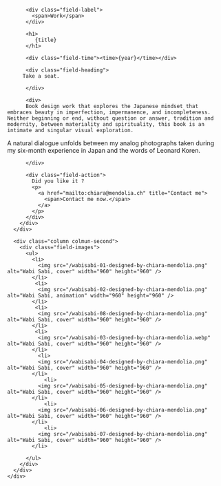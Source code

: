 

<Layout class="work" title={title}>
  <main class="region-content work">
    <div class="region">
      <div class="column column-first">
        <div class="field-body">

          <div class="field-label">
            <span>Work</span>
          </div>

          <h1>
             {title}
          </h1>

          <div class="field-time"><time>{year}</time></div>

          <div class="field-heading">
         Take a seat.

          </div>

          <div>
          Book design work that explores the Japanese mindset that embraces beauty in imperfection, impermanence, and incompleteness. Neither beginning or end, without question or answer, tradition and modernity, between materiality and spirituality, this book is an intimate and singular visual exploration.

A natural dialogue unfolds between my analog photographs taken during my six-month experience in Japan and the words of Leonard Koren.

          </div>

          <div class="field-action">
            Did you like it ?
            <p>
              <a href="mailto:chiara@mendolia.ch" title="Contact me">
                <span>Contact me now.</span>
              </a>
            </p>
          </div>
        </div>
      </div>

      <div class="column colmun-second">
        <div class="field-images">
          <ul>
            <li>
              <img src="/wabisabi-01-designed-by-chiara-mendolia.png" alt="Wabi Sabi, cover" width="960" height="960" />
            </li>
             <li>
              <img src="/wabisabi-02-designed-by-chiara-mendolia.png" alt="Wabi Sabi, animation" width="960" height="960" />
            </li>
             <li>
              <img src="/wabisabi-08-designed-by-chiara-mendolia.png" alt="Wabi Sabi, cover" width="960" height="960" />
            </li>
             <li>
              <img src="/wabisabi-03-designed-by-chiara-mendolia.webp" alt="Wabi Sabi, cover" width="960" height="960" />
            </li>
              <li>
              <img src="/wabisabi-04-designed-by-chiara-mendolia.png" alt="Wabi Sabi, cover" width="960" height="960" />
            </li>
                <li>
              <img src="/wabisabi-05-designed-by-chiara-mendolia.png" alt="Wabi Sabi, cover" width="960" height="960" />
            </li>
                <li>
              <img src="/wabisabi-06-designed-by-chiara-mendolia.png" alt="Wabi Sabi, cover" width="960" height="960" />
            </li>
                <li>
              <img src="/wabisabi-07-designed-by-chiara-mendolia.png" alt="Wabi Sabi, cover" width="960" height="960" />
            </li>

          </ul>
        </div>
      </div>
    </div>

  </main>
</Layout>
